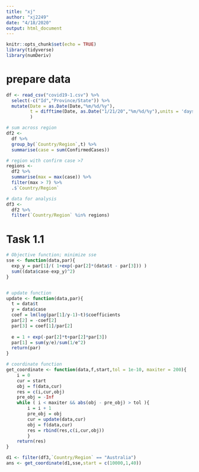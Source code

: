 ```yaml
---
title: "xj"
author: "xj2249"
date: "4/18/2020"
output: html_document
---
```


```r
knitr::opts_chunk$set(echo = TRUE)
library(tidyverse)
library(numDeriv)
```

# prepare data
```r
df <- read_csv("covid19-1.csv") %>% 
  select(-c("Id","Province/State")) %>% 
  mutate(Date = as.Date(Date,"%m/%d/%y"),
         t = difftime(Date, as.Date("1/21/20","%m/%d/%y"),units = 'days') %>% as.numeric()
         )

# sum across region
df2 <-
  df %>% 
  group_by(`Country/Region`,t) %>% 
  summarise(case = sum(ConfirmedCases)) 

# region with confirm case >7
regions <-
  df2 %>% 
  summarise(max = max(case)) %>% 
  filter(max > 7) %>%
  .$`Country/Region`

# data for analysis
df3 <- 
  df2 %>% 
  filter(`Country/Region` %in% regions) 
```

# Task 1.1
```r
# Objective function; minimize sse
sse <- function(data,par){
  exp_y = par[1]/( 1+exp(-par[2]*(data$t - par[3])) )
  sum((data$case-exp_y)^2)
}


# update function
update <- function(data,par){
  t = data$t
  y = data$case
  coef = lm(log(par[1]/y-1)~t)$coefficients
  par[2] = -coef[2]
  par[3] = coef[1]/par[2]
  
  e = 1 + exp(-par[2]*t+par[2]*par[3])
  par[1] = sum(y/e)/sum(1/e^2)
  return(par)
}

# coordinate function
get_coordinate <- function(data,f,start,tol = 1e-10, maxiter = 200){
    i = 0 
    cur = start
    obj = f(data,cur)
    res = c(i,cur,obj)
    pre_obj = -Inf
    while ( i < maxiter && abs(obj - pre_obj) > tol ){ 
        i = i + 1
        pre_obj = obj
        cur = update(data,cur)
        obj = f(data,cur)
        res = rbind(res,c(i,cur,obj))
        }
    return(res)
}

d1 <- filter(df3,`Country/Region` == "Australia")
ans <- get_coordinate(d1,sse,start = c(10000,1,40))

```

